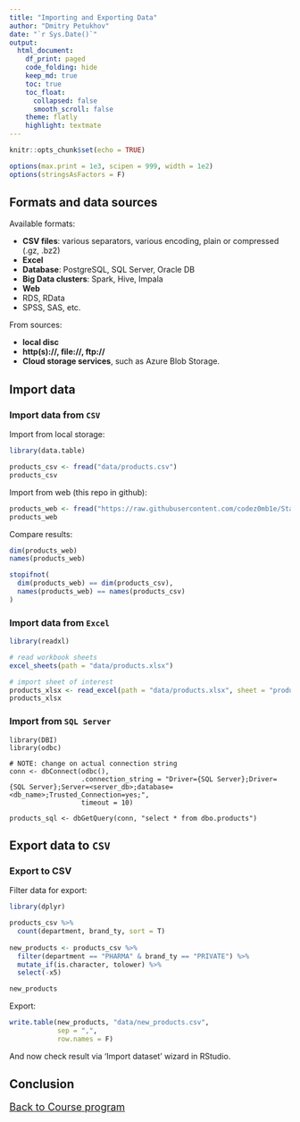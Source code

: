 ```yaml
---
title: "Importing and Exporting Data"
author: "Dmitry Petukhov"
date: "`r Sys.Date()`"
output: 
  html_document:
    df_print: paged
    code_folding: hide
    keep_md: true
    toc: true
    toc_float:
      collapsed: false
      smooth_scroll: false
    theme: flatly
    highlight: textmate
---
```


```r
knitr::opts_chunk$set(echo = TRUE)
```

```r
options(max.print = 1e3, scipen = 999, width = 1e2)
options(stringsAsFactors = F)
```


## Formats and data sources

Available formats:

- **CSV files**: various separators, various encoding, plain or compressed (.gz, .bz2)
- **Excel**
- **Database**: PostgreSQL, SQL Server, Oracle DB 
- **Big Data clusters**: Spark, Hive, Impala
- **Web**
- RDS, RData
- SPSS, SAS, etc.


From sources:

- **local disc**
- **http(s)://, file://, ftp://**
- **Cloud storage services**, such as Azure Blob Storage.



## Import data

### Import data from `CSV`

Import from local storage:
```r
library(data.table)

products_csv <- fread("data/products.csv")
products_csv
```

Import from web (this repo in github):
```r
products_web <- fread("https://raw.githubusercontent.com/codez0mb1e/StarRter/master/data/products.csv")
products_web
```

Compare results:
```r
dim(products_web)
names(products_web)

stopifnot(
  dim(products_web) == dim(products_csv),
  names(products_web) == names(products_csv)
)
```



### Import data from `Excel`

```r
library(readxl)

# read workbook sheets
excel_sheets(path = "data/products.xlsx")

# import sheet of interest
products_xlsx <- read_excel(path = "data/products.xlsx", sheet = "products data")
products_xlsx
```



### Import from `SQL Server`

```
library(DBI)
library(odbc)

# NOTE: change on actual connection string
conn <- dbConnect(odbc(), 
                  .connection_string = "Driver={SQL Server};Driver={SQL Server};Server=<server_db>;database=<db_name>;Trusted_Connection=yes;", 
                  timeout = 10)

products_sql <- dbGetQuery(conn, "select * from dbo.products")
```


## Export data to `CSV`

### Export to CSV

Filter data for export:
```r
library(dplyr)

products_csv %>% 
  count(department, brand_ty, sort = T)
 
new_products <- products_csv %>% 
  filter(department == "PHARMA" & brand_ty == "PRIVATE") %>% 
  mutate_if(is.character, tolower) %>% 
  select(-x5)

new_products
```

Export:
```r
write.table(new_products, "data/new_products.csv", 
            sep = ",", 
            row.names = F)
```

And now check result via 'Import dataset' wizard in RStudio.


## Conclusion

<font size="4">
[Back to Course program](/StarRter/)
</font>


